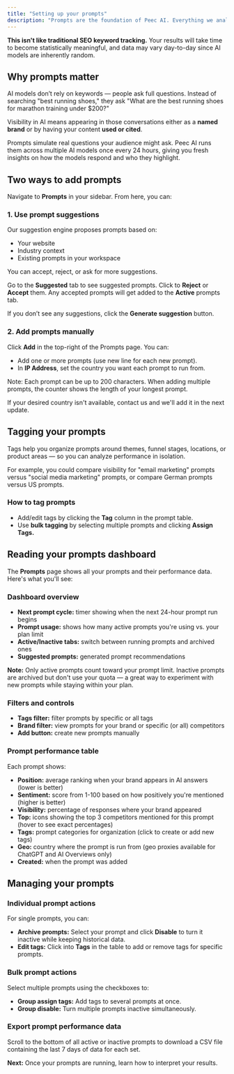 ```yaml
---
title: "Setting up your prompts"
description: "Prompts are the foundation of Peec AI. Everything we analyze starts with the questions you define."
---
```


**This isn't like traditional SEO keyword tracking.** Your results will take time to become statistically meaningful, and data may vary day-to-day since AI models are inherently random.

## Why prompts matter

AI models don’t rely on keywords — people ask full questions. Instead of searching "best running shoes," they ask "What are the best running shoes for marathon training under \$200?"

Visibility in AI means appearing in those conversations either as a **named brand** or by having your content **used or cited**.

Prompts simulate real questions your audience might ask. Peec AI runs them across multiple AI models once every 24 hours, giving you fresh insights on how the models respond and who they highlight.

## Two ways to add prompts

Navigate to **Prompts** in your sidebar. From here, you can:

### 1. Use prompt suggestions

Our suggestion engine proposes prompts based on:

- Your website
- Industry context
- Existing prompts in your workspace

You can accept, reject, or ask for more suggestions.

Go to the **Suggested** tab to see suggested prompts. Click to **Reject** or **Accept** them. Any accepted prompts will get added to the **Active** prompts tab.

If you don’t see any suggestions, click the **Generate suggestion** button.

### 2. Add prompts manually

Click **Add** in the top-right of the Prompts page. You can:

- Add one or more prompts (use new line for each new prompt).
- In **IP Address**, set the country you want each prompt to run from.

Note: Each prompt can be up to 200 characters. When adding multiple prompts, the counter shows the length of your longest prompt.

If your desired country isn't available, contact us and we'll add it in the next update.

## Tagging your prompts

Tags help you organize prompts around themes, funnel stages, locations, or product areas — so you can analyze performance in isolation.

For example, you could compare visibility for "email marketing" prompts versus "social media marketing" prompts, or compare German prompts versus US prompts.

### How to tag prompts

- Add/edit tags by clicking the **Tag** column in the prompt table.
- Use **bulk tagging** by selecting multiple prompts and clicking **Assign Tags.**

## Reading your prompts dashboard

The **Prompts** page shows all your prompts and their performance data. Here's what you'll see:

### Dashboard overview

- **Next prompt cycle:** timer showing when the next 24-hour prompt run begins
- **Prompt usage:** shows how many active prompts you're using vs. your plan limit
- **Active/Inactive tabs:** switch between running prompts and archived ones
- **Suggested prompts:** generated prompt recommendations

**Note:** Only active prompts count toward your prompt limit. Inactive prompts are archived but don't use your quota — a great way to experiment with new prompts while staying within your plan.

### Filters and controls

- **Tags filter:** filter prompts by specific or all tags
- **Brand filter:** view prompts for your brand or specific (or all) competitors
- **Add button:** create new prompts manually

### Prompt performance table

Each prompt shows:

- **Position:** average ranking when your brand appears in AI answers (lower is better)
- **Sentiment:** score from 1-100 based on how positively you're mentioned (higher is better)
- **Visibility:** percentage of responses where your brand appeared
- **Top:** icons showing the top 3 competitors mentioned for this prompt (hover to see exact percentages)
- **Tags:** prompt categories for organization (click to create or add new tags)
- **Geo:** country where the prompt is run from (geo proxies available for ChatGPT and AI Overviews only)
- **Created:** when the prompt was added

## Managing your prompts

### Individual prompt actions

For single prompts, you can:

- **Archive prompts:** Select your prompt and click **Disable** to turn it inactive while keeping historical data.
- **Edit tags:** Click into **Tags** in the table to add or remove tags for specific prompts.

### Bulk prompt actions

Select multiple prompts using the checkboxes to:

- **Group assign tags:** Add tags to several prompts at once.
- **Group disable:** Turn multiple prompts inactive simultaneously.

### Export prompt performance data

Scroll to the bottom of all active or inactive prompts to download a CSV file containing the last 7 days of data for each set.

**Next:** Once your prompts are running, learn how to interpret your results.

<Card title="Learn more: Understand your metrics" iconType="light" href="https://docs.peec.ai/understanding-your-metrics">
  
</Card>